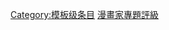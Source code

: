 {{catmore1|[[WikiProject:漫画家|WikiProject:漫画家]]}}
{{Articles by Quality|topic=漫画家|project=漫画家|format=TOC}}
{{empty category}}

[[Category:模板级条目|Category:模板级条目]]
[[Category:漫畫家專題評級|]]